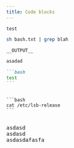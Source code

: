 ```yaml
---
title: Code blocks
---
```


```
test
```

```bash
sh bash.txt | grep blah

__OUTPUT__

asadad
```

~~~markdown
```bash
test
```
~~~

<pre>
<code>
```bash
cat /etc/lsb-release
```
</code>
</pre>

<pre>
asdasd
asdasd
asdasdafasfa
</pre>
